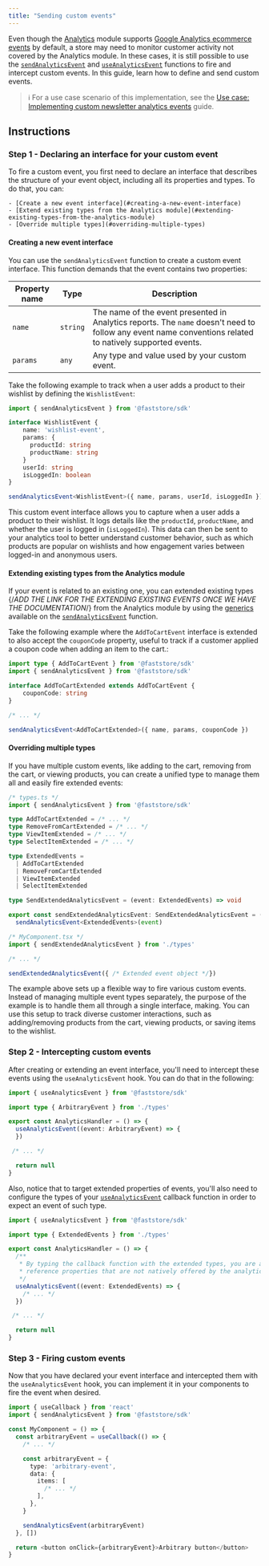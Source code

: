 ```yaml
---
title: "Sending custom events"
---
```


Even though the [Analytics](https://developers.vtex.com/docs/guides/faststore/analytics-overview) module supports [Google Analytics ecommerce events](https://support.google.com/analytics/answer/14434488?hl=en) by default, a store may need to monitor customer activity not covered by the Analytics module. In these cases, it is still possible to use the [`sendAnalyticsEvent`](https://developers.vtex.com/docs/guides/faststore/analytics-send-analytics-event) and [`useAnalyticsEvent`](https://developers.vtex.com/docs/guides/faststore/analytics-use-analytics-event) functions to fire and intercept custom events. In this guide, learn how to define and send custom events.

> ℹ For a use case scenario of this implementation, see the [Use case: Implementing custom newsletter analytics events](https://docs.google.com/document/d/11ziaTwu4I-n_YcbDQi8Gavt5ss7hGqMXM393I7JsjCk/edit?tab=t.0) guide.

## Instructions

### Step 1 - Declaring an interface for your custom event

To fire a custom event, you first need to declare an interface that describes the structure of your event object, including all its properties and types. To do that, you can:

    - [Create a new event interface](#creating-a-new-event-interface)
    - [Extend existing types from the Analytics module](#extending-existing-types-from-the-analytics-module)
    - [Override multiple types](#overriding-multiple-types)

#### Creating a new event interface

You can use the `sendAnalyticsEvent` function to create a custom event interface. This function demands that the event contains two properties:

| Property name | Type | Description |
| ------------------- |-------- |---------------- |
| `name`            | `string` | The name of the event presented in Analytics reports. The `name` doesn't need to follow any event name conventions related to natively supported events. |
| `params` | `any` | Any type and value used by your custom event. |

Take the following example to track when a user adds a product to their wishlist by defining the `WishlistEvent`:

```ts
import { sendAnalyticsEvent } from '@faststore/sdk'

interface WishlistEvent {
    name: 'wishlist-event',
    params: {
      productId: string
      productName: string
    }
    userId: string
    isLoggedIn: boolean
}

sendAnalyticsEvent<WishlistEvent>({ name, params, userId, isLoggedIn })
```

This custom event interface allows you to capture when a user adds a product to their wishlist. It logs details like the `productId`, `productName`, and whether the user is logged in (`isLoggedIn`). This data can then be sent to your analytics tool to better understand customer behavior, such as which products are popular on wishlists and how engagement varies between logged-in and anonymous users.

#### Extending existing types from the Analytics module

If your event is related to an existing one, you can extended existing types {/*ADD THE LINK FOR THE EXTENDING EXISTING EVENTS ONCE WE HAVE THE DOCUMENTATION*/} from the Analytics module by using the [generics](https://www.typescriptlang.org/docs/handbook/2/generics.html) available on the [`sendAnalyticsEvent`](https://developers.vtex.com/docs/guides/faststore/analytics-send-analytics-event) function.

Take the following example where the `AddToCartEvent` interface is extended to also accept the `couponCode` property, useful to track if a customer applied a coupon code when adding an item to the cart.:

```ts
import type { AddToCartEvent } from '@faststore/sdk'
import { sendAnalyticsEvent } from '@faststore/sdk'

interface AddToCartExtended extends AddToCartEvent {
    couponCode: string
}

/* ... */

sendAnalyticsEvent<AddToCartExtended>({ name, params, couponCode })
```

#### Overriding multiple types

If you have multiple custom events, like adding to the cart, removing from the cart, or viewing products, you can create a unified type to manage them all and easily fire extended events:

```ts
/* types.ts */
import { sendAnalyticsEvent } from '@faststore/sdk'

type AddToCartExtended = /* ... */
type RemoveFromCartExtended = /* ... */
type ViewItemExtended = /* ... */
type SelectItemExtended = /* ... */

type ExtendedEvents =
  | AddToCartExtended
  | RemoveFromCartExtended
  | ViewItemExtended
  | SelectItemExtended

type SendExtendedAnalyticsEvent = (event: ExtendedEvents) => void

export const sendExtendedAnalyticsEvent: SendExtendedAnalyticsEvent = (event) =>
  sendAnalyticsEvent<ExtendedEvents>(event)
```

```ts
/* MyComponent.tsx */
import { sendExtendedAnalyticsEvent } from './types'

/* ... */

sendExtendedAnalyticsEvent({ /* Extended event object */})
```

The example above sets up a flexible way to fire various custom events. Instead of managing multiple event types separately, the purpose of the example is to handle them all through a single interface, making. You can use this setup to track diverse customer interactions, such as adding/removing products from the cart, viewing products, or saving items to the wishlist.

### Step 2 - Intercepting custom events

After creating or extending an event interface, you'll need to intercept these events using the `useAnalyticsEvent` hook. You can do that in the following:

```ts
import { useAnalyticsEvent } from '@faststore/sdk'

import type { ArbitraryEvent } from './types'

export const AnalyticsHandler = () => {
  useAnalyticsEvent((event: ArbitraryEvent) => {
  })

 /* ... */

  return null
}
```

Also, notice that to target extended properties of events, you'll also need to configure the types of your [`useAnalyticsEvent`](/reference/sdk/analytics/useAnalyticsEvent) callback function in order to expect an event of such type.

```ts
import { useAnalyticsEvent } from '@faststore/sdk'

import type { ExtendedEvents } from './types'

export const AnalyticsHandler = () => {
  /**
   * By typing the callback function with the extended types, you are able to
   * reference properties that are not natively offered by the analytics module.
   */
  useAnalyticsEvent((event: ExtendedEvents) => {
    /* ... */
  })

 /* ... */

  return null
}
```

### Step 3 - Firing custom events

Now that you have declared your event interface and intercepted them with the `useAnalyticsEvent` hook, you can implement it in your components to fire the event when desired.

```ts
import { useCallback } from 'react'
import { sendAnalyticsEvent } from '@faststore/sdk'

const MyComponent = () => {
  const arbitraryEvent = useCallback(() => {
    /* ... */

    const arbitraryEvent = {
      type: 'arbitrary-event',
      data: {
        items: [
          /* ... */
        ],
      },
    }

    sendAnalyticsEvent(arbitraryEvent)
  }, [])

  return <button onClick={arbitraryEvent}>Arbitrary button</button>
}
```
